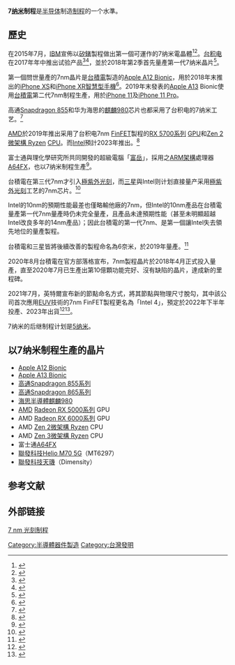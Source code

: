 {{noteTA
|G1=Unit
|1=zh-hans:7纳米制程; zh-hk:7納米製程; zh-mo:7納米製程; zh-tw:7奈米製程
}}
{{半導體製程}}

'''7[[纳米|纳米]]制程'''是[[半导体|半导体]]制造[[制程|制程]]的一个水準。

==歷史==
在2015年7月，[[IBM|IBM]]宣佈以[[矽鍺|矽鍺]]製程做出第一個可運作的7纳米電晶體<ref>{{Cite web |url=http://www.zdnet.com/article/ibm-research-builds-functional-7nm-processor/ |title=IBM Research builds functional 7nm processor |accessdate=2018-09-18 |archive-date=2018-08-23 |archive-url=https://web.archive.org/web/20180823041737/https://www.zdnet.com/article/ibm-research-builds-functional-7nm-processor/ |dead-url=no }}</ref><ref>{{Cite web |url=https://www.nytimes.com/2015/07/09/technology/ibm-announces-computer-chips-more-powerful-than-any-in-existence.html?_r=0 |title=IBM Discloses Working Version of a Much Higher-Capacity Chip - NYTimes.com |accessdate=2018-09-18 |archive-date=2018-09-18 |archive-url=https://web.archive.org/web/20180918123733/https://www.nytimes.com/2015/07/09/technology/ibm-announces-computer-chips-more-powerful-than-any-in-existence.html?_r=0 |dead-url=no }}</ref>。[[台积电|台积电]]在2017年年中推出试验产品<ref>{{Cite web |url=http://www.digitaltrends.com/computing/tsmc-7nm-2017/ |title=WATCH OUT INTEL AND SAMSUNG: TSMC IS GEARING UP FOR 7NM PROCESSING WITH TRIAL PRODUCTION |accessdate=2016-11-22 |archive-date=2016-11-07 |archive-url=https://web.archive.org/web/20161107105135/http://www.digitaltrends.com/computing/tsmc-7nm-2017/ |dead-url=no }}</ref><ref>{{Cite web |url=http://www.globalfoundries.com/newsroom/press-releases/globalfoundries-extends-roadmap-to-deliver-industry-s-leading-performance-offering-of-7nm-finfet-technology |title=存档副本 |accessdate=2016-11-22 |archive-date=2016-11-19 |archive-url=https://web.archive.org/web/20161119212553/http://www.globalfoundries.com/newsroom/press-releases/globalfoundries-extends-roadmap-to-deliver-industry-s-leading-performance-offering-of-7nm-finfet-technology |dead-url=yes }}</ref>，並於2018年第2季首先量產第一代7纳米晶片<ref>{{Cite web |url=http://finance.technews.tw/2018/06/12/tsmc-7nm-ready/ |title=客戶擬直奔 7 奈米製程節點，台積電積極因應需求 |accessdate=2018-07-05 |archive-date=2018-07-05 |archive-url=https://web.archive.org/web/20180705180444/http://finance.technews.tw/2018/06/12/tsmc-7nm-ready/ |dead-url=no }}</ref>。

第一個問世量產的7nm晶片是[[台積電|台積電]]製造的[[Apple_A12_Bionic|Apple A12 Bionic]]，用於2018年末推出的[[iPhone_XS|iPhone XS]]和[[iPhone_XR|iPhone XR]][[智慧型手機|智慧型手機]]<ref>{{Cite news|url=https://www.cnet.com/news/iphone-xs-a12-bionic-chip-is-industry-first-7nm-cpu/|title=Apple's A12 Bionic CPU for the new iPhone XS is ahead of the industry moving to 7nm chip manufacturing tech|date=2018-09-12|work=CNET|access-date=2018-09-16|language=en|archive-date=2018-09-16|archive-url=https://web.archive.org/web/20180916060257/https://www.cnet.com/news/iphone-xs-a12-bionic-chip-is-industry-first-7nm-cpu/|dead-url=no}}</ref>。2019年末發表的[[Apple_A13|Apple A13]] Bionic使用[[台積電|台積電]]第二代7nm制程生產，用於[[iPhone_11|iPhone 11]]及[[iPhone_11_Pro|iPhone 11 Pro]]。

高通[[高通驍龍元件列表#Snapdragon_855/855_Plus/SQ1/860|Snapdragon 855]]和华为海思的[[海思半導體#980系列|麒麟980]]芯片也都采用了台积电的7纳米工艺。<ref>{{Cite web |url=https://www.qualcomm.com/products/snapdragon-8cx-compute-platform |title=Snapdragon 8cx Compute Platform |accessdate=2018-12-12 |archive-date=2018-12-07 |archive-url=https://web.archive.org/web/20181207045731/https://www.qualcomm.com/products/snapdragon-8cx-compute-platform |dead-url=no }}</ref>

[[AMD|AMD]]於2019年推出采用了台积电7nm [[FinFET|FinFET]]製程的[[RX_5700系列|RX 5700系列]] [[GPU|GPU]]和[[AMD_Ryzen#基於_Zen_2_微架構|Zen 2微架構 Ryzen]] [[CPU|CPU]]。而[[Intel|Intel]]預計2023年推出。<ref>{{Cite web|title=英特爾財報出爐，7奈米製程產品將於2023年問世|url=https://www.ithome.com.tw/news/142415|accessdate=2021-01-25|work=iThome|language=zh-hant|archive-date=2021-02-05|archive-url=https://web.archive.org/web/20210205091844/https://www.ithome.com.tw/news/142415|dead-url=no}}</ref>

富士通與理化學研究所共同開發的超級電腦「[[富岳_(超級電腦)|富岳]]」，採用之[[ARM架構|ARM架構]]處理器[[A64FX|A64FX]]，也以7纳米制程生產<ref>{{Cite web |title=スーパーコンピュータ「富岳」仕様 |url=https://www.fujitsu.com/jp/about/businesspolicy/tech/fugaku/specifications/ |publisher=富士通 |accessdate=2020-06-23 |language=ja |archive-date=2020-06-26 |archive-url=https://web.archive.org/web/20200626175919/https://www.fujitsu.com/jp/about/businesspolicy/tech/fugaku/specifications/ |dead-url=no }}</ref>。

台積電在第三代7nm才引入[[極紫外光刻|極紫外光刻]]，而[[三星集團|三星]]與Intel则计划直接量产采用[[極紫外光刻|極紫外光刻]]工艺的7nm芯片。<ref>{{Cite web|url=https://www.anandtech.com/show/13496/samsung-starts-mass-production-of-chips-using-its-7nm-euv-process-tech|title=Samsung Starts Mass Production of Chips Using Its 7nm EUV Process Tech|work=anandtech|access-date=2018-10-17|language=en|archive-date=2018-10-18|archive-url=https://web.archive.org/web/20181018040911/https://www.anandtech.com/show/13496/samsung-starts-mass-production-of-chips-using-its-7nm-euv-process-tech|dead-url=no}}</ref>

Intel的10nm的預期性能最差也僅略輸他廠的7nm，但Intel的10nm產品在台積電量產第一代7nm量產時仍未完全量產，且產品未達預期性能（甚至未明顯超越Intel改良多年的14nm產品）；因此台積電的第一代7nm、是第一個讓Intel失去領先地位的量產製程。

台積電和三星皆將後續改善的製程命名為6奈米，於2019年量產。<ref>{{Cite web|title=台積電宣佈推出 6nm 工藝：以 7nm 為基底改進， 2020 年試產|url=https://news.xfastest.com/tsmc/61673/tsmc-has-announced-6nm-technique/|accessdate=2019-08-07|last=Jenny|work=XFastest News|language=zh-TW|archive-date=2019-08-07|archive-url=https://web.archive.org/web/20190807092953/https://news.xfastest.com/tsmc/61673/tsmc-has-announced-6nm-technique/|dead-url=no}}</ref>

2020年8月台積電在官方部落格宣布，7nm製程晶片於2018年4月正式投入量產，直至2020年7月已生產出第10億顆功能完好、沒有缺陷的晶片，達成新的里程碑。

2021年7月，英特爾宣布新的節點命名方式，將其節點與物理尺寸脫勾，其中該公司首次應用[[EUV|EUV]]技術的7nm FinFET製程更名為「Intel 4」，預定於2022年下半年投產、2023年出貨<ref>{{cite web |author1=cnBeta |title=Intel宣佈全新節點命名方式：10nm改名為Intel 7、7nm改為Intel 4 |url=https://www.techbang.com/posts/88719-intel-announced-a-new-cpu-process-roadmap-10nm-changed-to-7 |website=電腦王 |accessdate=2021-07-27 |archive-date=2021-07-27 |archive-url=https://web.archive.org/web/20210727235415/https://www.techbang.com/posts/88719-intel-announced-a-new-cpu-process-roadmap-10nm-changed-to-7 |dead-url=no }}</ref><ref>{{cite news |author1=Andy Yang |title=Intel 最新 10nm 技術改名為「Intel 7」，新製程路線圖看向「埃」時代 |url=https://chinese.engadget.com/intel-chip-roadmap-7-nm-20-a-050039884.html |accessdate=2021-07-27 |publisher=Engadget Chinese |date=2021-07-27 |archive-date=2021-10-29 |archive-url=https://web.archive.org/web/20211029221009/https://chinese.engadget.com/intel-chip-roadmap-7-nm-20-a-050039884.html |dead-url=no }}</ref>。

7纳米的后继制程计划是[[5纳米制程|5纳米]]。

==以7纳米制程生產的晶片==
*[[Apple_A12_Bionic|Apple A12 Bionic]]
*[[Apple_A13_Bionic|Apple A13 Bionic]]
*[[高通驍龍元件列表#Snapdragon_855/855_Plus/SQ1/860|高通Snapdragon 855系列]]
*[[高通驍龍元件列表#Snapdragon_865/865+/870|高通Snapdragon 865系列]]
*[[海思半導體|海思半導體]][[海思半導體#980系列|麒麟980]]
*[[AMD|AMD]] [[AMD_Radeon_RX_5000系列|Radeon RX 5000系列]] GPU
*AMD [[AMD_Radeon_RX_6000系列|Radeon RX 6000系列]] GPU
*AMD [[AMD_Ryzen#基於_Zen_2_微架構|Zen 2微架構 Ryzen]] CPU
*AMD [[AMD_Ryzen#基於_Zen_3_微架構|Zen 3微架構 Ryzen]] CPU
*富士通[[A64FX|A64FX]]
*[[聯發科技|聯發科技]][[Helio_M70_5G|Helio M70 5G]]（MT6297）
*[[聯發科技天璣|聯發科技天璣]]（Dimensity）

==参考文献==
{{reflist}}

==外部链接==
[https://en.wikichip.org/wiki/7_nm_lithography_process 7 nm 光刻制程]{{Wayback|url=https://en.wikichip.org/wiki/7_nm_lithography_process |date=20201207032955 }}

{{Sequence|
prev=[[10纳米制程|10纳米制程]]|
next=[[5纳米制程|5纳米制程]]|
list=[[半导体器件制造|半导体器件制造]]制程
}}

[[Category:半導體器件製造|Category:半導體器件製造]]
[[Category:台灣發明|Category:台灣發明]]